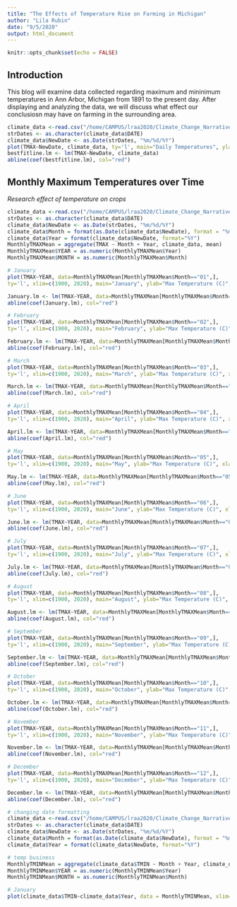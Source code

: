```yaml
---
title: "The Effects of Temperature Rise on Farming in Michigan"
author: "Lila Rubin"
date: "9/5/2020"
output: html_document
---
```


```r
knitr::opts_chunk$set(echo = FALSE)
```

## Introduction

This blog will examine data collected regarding maximum and mininimum temperatures in Ann Arbor, Michigan from 1891 to the present day. After displaying and analyzing the data, we will discuss what effect our conclusiosn may have on farming in the surrounding area.


```r
climate_data <-read.csv("/home/CAMPUS/lraa2020/Climate_Change_Narratives/Student_Folders/Rubin/lila_annarbor_temp_and_precip.csv")
strDates <- as.character(climate_data$DATE)
climate_data$NewDate <- as.Date(strDates, "%m/%d/%Y")
plot(TMAX~NewDate, climate_data, ty='l', main="Daily Temperatures", ylab= "Max Temperature (C)", xlab="Year")
bestfitline.lm <- lm(TMAX~NewDate, climate_data)
abline(coef(bestfitline.lm), col="red")
```
## Monthly Maximum Temperatures over Time

*Research effect of temperature on crops*

```r
climate_data <-read.csv("/home/CAMPUS/lraa2020/Climate_Change_Narratives/Student_Folders/Rubin/lila_annarbor_temp_and_precip.csv")
strDates <- as.character(climate_data$DATE)
climate_data$NewDate <- as.Date(strDates, "%m/%d/%Y")
climate_data$Month = format(as.Date(climate_data$NewDate), format = "%m")
climate_data$Year = format(climate_data$NewDate, format="%Y")
MonthlyTMAXMean = aggregate(TMAX ~ Month + Year, climate_data, mean)
MonthlyTMAXMean$YEAR = as.numeric(MonthlyTMAXMean$Year)
MonthlyTMAXMean$MONTH = as.numeric(MonthlyTMAXMean$Month)

# January
plot(TMAX~YEAR, data=MonthlyTMAXMean[MonthlyTMAXMean$Month=="01",],
ty='l', xlim=c(1900, 2020), main="January", ylab="Max Temperature (C)", xlab="Year")

January.lm <- lm(TMAX~YEAR, data=MonthlyTMAXMean[MonthlyTMAXMean$Month=="01",])
abline(coef(January.lm), col="red")

# February
plot(TMAX~YEAR, data=MonthlyTMAXMean[MonthlyTMAXMean$Month=="02",],
ty='l', xlim=c(1900, 2020), main="February", ylab="Max Temperature (C)", xlab="Year")

February.lm <- lm(TMAX~YEAR, data=MonthlyTMAXMean[MonthlyTMAXMean$Month=="02",])
abline(coef(February.lm), col="red")

# March
plot(TMAX~YEAR, data=MonthlyTMAXMean[MonthlyTMAXMean$Month=="03",],
ty='l', xlim=c(1900, 2020), main="March", ylab="Max Temperature (C)", xlab="Year")

March.lm <- lm(TMAX~YEAR, data=MonthlyTMAXMean[MonthlyTMAXMean$Month=="03",])
abline(coef(March.lm), col="red")

# April
plot(TMAX~YEAR, data=MonthlyTMAXMean[MonthlyTMAXMean$Month=="04",],
ty='l', xlim=c(1900, 2020), main="April", ylab="Max Temperature (C)", xlab="Year")

April.lm <- lm(TMAX~YEAR, data=MonthlyTMAXMean[MonthlyTMAXMean$Month=="04",])
abline(coef(April.lm), col="red")

# May
plot(TMAX~YEAR, data=MonthlyTMAXMean[MonthlyTMAXMean$Month=="05",],
ty='l', xlim=c(1900, 2020), main="May", ylab="Max Temperature (C)", xlab="Year")

May.lm <- lm(TMAX~YEAR, data=MonthlyTMAXMean[MonthlyTMAXMean$Month=="05",])
abline(coef(May.lm), col="red")

# June
plot(TMAX~YEAR, data=MonthlyTMAXMean[MonthlyTMAXMean$Month=="06",],
ty='l', xlim=c(1900, 2020), main="June", ylab="Max Temperature (C)", xlab="Year")

June.lm <- lm(TMAX~YEAR, data=MonthlyTMAXMean[MonthlyTMAXMean$Month=="06",])
abline(coef(June.lm), col="red")

# July
plot(TMAX~YEAR, data=MonthlyTMAXMean[MonthlyTMAXMean$Month=="07",],
ty='l', xlim=c(1900, 2020), main="July", ylab="Max Temperature (C)", xlab="Year")

July.lm <- lm(TMAX~YEAR, data=MonthlyTMAXMean[MonthlyTMAXMean$Month=="07",])
abline(coef(July.lm), col="red")

# August
plot(TMAX~YEAR, data=MonthlyTMAXMean[MonthlyTMAXMean$Month=="08",],
ty='l', xlim=c(1900, 2020), main="August", ylab="Max Temperature (C)", xlab="Year")

August.lm <- lm(TMAX~YEAR, data=MonthlyTMAXMean[MonthlyTMAXMean$Month=="08",])
abline(coef(August.lm), col="red")

# September
plot(TMAX~YEAR, data=MonthlyTMAXMean[MonthlyTMAXMean$Month=="09",],
ty='l', xlim=c(1900, 2020), main="September", ylab="Max Temperature (C)", xlab="Year")

September.lm <- lm(TMAX~YEAR, data=MonthlyTMAXMean[MonthlyTMAXMean$Month=="09",])
abline(coef(September.lm), col="red")

# October
plot(TMAX~YEAR, data=MonthlyTMAXMean[MonthlyTMAXMean$Month=="10",],
ty='l', xlim=c(1900, 2020), main="October", ylab="Max Temperature (C)", xlab="Year")

October.lm <- lm(TMAX~YEAR, data=MonthlyTMAXMean[MonthlyTMAXMean$Month=="10",])
abline(coef(October.lm), col="red")

# November
plot(TMAX~YEAR, data=MonthlyTMAXMean[MonthlyTMAXMean$Month=="11",],
ty='l', xlim=c(1900, 2020), main="November", ylab="Max Temperature (C)", xlab="Year")

November.lm <- lm(TMAX~YEAR, data=MonthlyTMAXMean[MonthlyTMAXMean$Month=="11",])
abline(coef(November.lm), col="red")

# December
plot(TMAX~YEAR, data=MonthlyTMAXMean[MonthlyTMAXMean$Month=="12",],
ty='l', xlim=c(1900, 2020), main="December", ylab="Max Temperature (C)", xlab="Year")

December.lm <- lm(TMAX~YEAR, data=MonthlyTMAXMean[MonthlyTMAXMean$Month=="12",])
abline(coef(December.lm), col="red")
```





```r

# changing date formatting
climate_data <-read.csv("/home/CAMPUS/lraa2020/Climate_Change_Narratives/Student_Folders/Rubin/lila_annarbor_temp_and_precip.csv")
strDates <- as.character(climate_data$DATE)
climate_data$NewDate <- as.Date(strDates, "%m/%d/%Y")
climate_data$Month = format(as.Date(climate_data$NewDate), format = "%m")
climate_data$Year = format(climate_data$NewDate, format="%Y")

# temp business
MonthlyTMINMean = aggregate(climate_data$TMIN ~ Month + Year, climate_data, mean)
MonthlyTMINMean$YEAR = as.numeric(MonthlyTMINMean$Year)
MonthlyTMINMean$MONTH = as.numeric(MonthlyTMINMean$Month)

# January
plot(climate_data$TMIN~climate_data$Year, data = MonthlyTMINMean, xlim=c(1900, 2020), main="January", ylab="Min Temperature (C)", xlab="Year")
```
